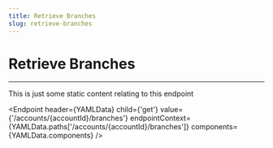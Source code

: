 ```yaml
---
title: Retrieve Branches
slug: retrieve-branches
---
```



# Retrieve Branches

<hr />

This is just some static content relating to this endpoint

<Endpoint
    header={YAMLData}
    child={'get'}
    value={'/accounts/{accountId}/branches'}
    endpointContext={YAMLData.paths['/accounts/{accountId}/branches']}
    components={YAMLData.components}
/>
